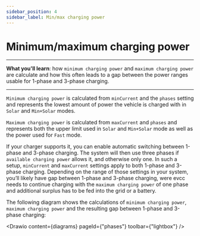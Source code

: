 ```yaml
---
sidebar_position: 4
sidebar_label: Min/max charging power
---
```



# Minimum/maximum charging power

---
**What you'll learn**: how `minimum charging power` and `maximum charging power` are calculate and how this often leads to a gap between the power ranges usable for 1-phase and 3-phase charging.

---

`Minimum charging power` is calculated from `minCurrent` and the `phases` setting and represents the lowest amount of power the vehicle is charged with in `Solar` and `Min+Solar` modes. 

`Maximum charging power` is calculated from `maxCurrent` and `phases` and represents both the upper limit used in `Solar` and `Min+Solar` mode as well as the power used for `Fast` mode.

If your charger supports it, you can enable automatic switching between 1-phase and 3-phase charging. The system will then use three phases if `available charging power` allows it, and otherwise only one. In such a setup, `minCurrent` and `maxCurrent` settings apply to both 1-phase and 3-phase charging. Depending on the range of those settings in your system, you’ll likely have gap between 1-phase and 3-phase charging, were evcc needs to continue charging with the `maximum charging power` of one phase and additional surplus has to be fed into the grid or a battery. 

The following diagram shows the calculations of `minimum charging power`, `maximum charging power` and the resulting gap between 1-phase and 3-phase charging:

<Drawio content={diagrams} pageId={"phases"} toolbar={"lightbox"} /><br/>
